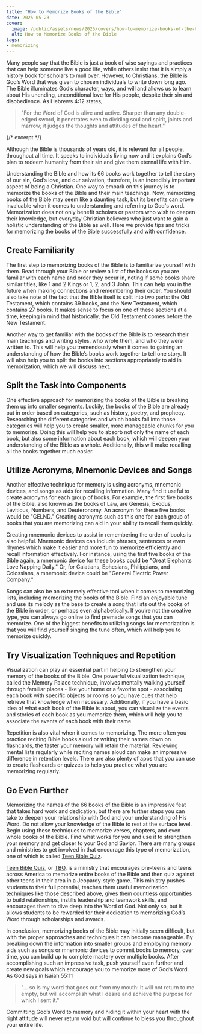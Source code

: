 ```yaml
---
title: "How to Memorize Books of the Bible"
date: 2025-05-23
cover:
  image: /public/assets/news/2025/covers/how-to-memorize-books-of-the-bible.jpg
  alt: How to Memorize Books of the Bible
tags:
- memorizing
---
```


Many people say that the Bible is just a book of wise sayings and practices that can help someone live a good life, while others insist that it is simply a history book for scholars to mull over. However, to Christians, the Bible is God’s Word that was given to chosen individuals to write down long ago. The Bible illuminates God’s character, ways, and will and allows us to learn about His unending, unconditional love for His people, despite their sin and disobedience. As Hebrews 4:12 states, 

>"For the Word of God is alive and active. Sharper than any double-edged sword, it penetrates even to dividing soul and spirit, joints and marrow; it judges the thoughts and attitudes of the heart." 

{/* excerpt */}

Although the Bible is thousands of years old, it is relevant for all people, throughout all time. It speaks to individuals living now and it explains God’s plan to redeem humanity from their sin and give them eternal life with Him. 

Understanding the Bible and how its 66 books work together to tell the story of our sin, God’s love, and our salvation, therefore, is an incredibly important aspect of being a Christian. One way to embark on this journey is to memorize the books of the Bible and their main teachings. Now, memorizing books of the Bible may seem like a daunting task, but its benefits can prove invaluable when it comes to understanding and referring to God's word. Memorization does not only benefit scholars or pastors who wish to deepen their knowledge, but everyday Christian believers who just want to gain a holistic understanding of the Bible as well. Here we provide tips and tricks for memorizing the books of the Bible successfully and with confidence.

## Create Familiarity

The first step to memorizing books of the Bible is to familiarize yourself with them. Read through your Bible or review a list of the books so you are familiar with each name and order they occur in, noting if some books share similar titles, like 1 and 2 Kings or 1, 2, and 3 John. This can help you in the future when making connections and remembering their order. You should also take note of the fact that the Bible itself is split into two parts: the Old Testament, which contains 39 books, and the New Testament, which contains 27 books. It makes sense to focus on one of these sections at a time, keeping in mind that historically, the Old Testament comes before the New Testament.

Another way to get familiar with the books of the Bible is to research their main teachings and writing styles, who wrote them, and who they were written to. This will help you tremendously when it comes to gaining an understanding of how the Bible’s books work together to tell one story. It will also help you to split the books into sections appropriately to aid in memorization, which we will discuss next. 

## Split the Task into Components

One effective approach for memorizing the books of the Bible is breaking them up into smaller segments. Luckily, the books of the Bible are already put in order based on categories, such as history, poetry, and prophecy. Researching the different categories and which books fall into those categories will help you to create smaller, more manageable chunks for you to memorize. Doing this will help you to absorb not only the name of each book, but also some information about each book, which will deepen your understanding of the Bible as a whole. Additionally, this will make recalling all the books together much easier.

## Utilize Acronyms, Mnemonic Devices and Songs

Another effective technique for memory is using acronyms, mnemonic devices, and songs as aids for recalling information. Many find it useful to create acronyms for each group of books. For example, the first five books of the Bible, also known as the books of Law, are Genesis, Exodus, Leviticus, Numbers, and Deuteronomy. An acronym for these five books would be "GELND." Creating acronyms such as this one for each group of books that you are memorizing can aid in your ability to recall them quickly.

Creating mnemonic devices to assist in remembering the order of books is also helpful. Mnemonic devices can include phrases, sentences or even rhymes which make it easier and more fun to memorize efficiently and recall information effectively. For instance, using the first five books of the Bible again, a mnemonic device for these books could be "Great Elephants Love Napping Daily." Or, for Galatians, Ephesians, Philippians, and Colossians, a mnemonic device could be "General Electric Power Company." 

Songs can also be an extremely effective tool when it comes to memorizing lists, including memorizing the books of the Bible. Find an enjoyable tune and use its melody as the base to create a song that lists out the books of the Bible in order, or perhaps even alphabetically. If you’re not the creative type, you can always go online to find premade songs that you can memorize. One of the biggest benefits to utilizing songs for memorization is that you will find yourself singing the tune often, which will help you to memorize quickly. 

## Try Visualization Techniques and Repetition

Visualization can play an essential part in helping to strengthen your memory of the books of the Bible. One powerful visualization technique, called the Memory Palace technique, involves mentally walking yourself through familiar places - like your home or a favorite spot - associating each book with specific objects or rooms so you have cues that help retrieve that knowledge when necessary. Additionally, if you have a basic idea of what each book of the Bible is about, you can visualize the events and stories of each book as you memorize them, which will help you to associate the events of each book with their name.

Repetition is also vital when it comes to memorizing. The more often you practice reciting Bible books aloud or writing their names down on flashcards, the faster your memory will retain the material. Reviewing mental lists regularly while reciting names aloud can make an impressive difference in retention levels. There are also plenty of apps that you can use to create flashcards or quizzes to help you practice what you are memorizing regularly. 

## Go Even Further

Memorizing the names of the 66 books of the Bible is an impressive feat that takes hard work and dedication, but there are further steps you can take to deepen your relationship with God and your understanding of His Word. Do not allow your knowledge of the Bible to rest at the surface level. Begin using these techniques to memorize verses, chapters, and even whole books of the Bible. Find what works for you and use it to strengthen your memory and get closer to your God and Savior. There are many groups and ministries to get involved in that encourage this type of memorization, one of which is called [Teen Bible Quiz](https://www.biblequiz). 

[Teen Bible Quiz](https://www.biblequiz), or [TBQ](https://www.biblequiz.com), is a ministry that encourages pre-teens and teens across America to memorize entire books of the Bible and then quiz against other teens in their area in a Jeopardy-style game. This ministry pushes students to their full potential, teaches them useful memorization techniques like those described above, gives them countless opportunities to build relationships, instills leadership and teamwork skills, and encourages them to dive deep into the Word of God. Not only so, but it allows students to be rewarded for their dedication to memorizing God’s Word through scholarships and awards. 

In conclusion, memorizing books of the Bible may initially seem difficult, but with the proper approaches and techniques it can become manageable. By breaking down the information into smaller groups and employing memory aids such as songs or mnemonic devices to commit books to memory, over time, you can build up to complete mastery over multiple books. After accomplishing such an impressive task, push yourself even further and create new goals which encourage you to memorize more of God’s Word. As God says in Isaiah 55:11 

>"… so is my word that goes out from my mouth: It will not return to me empty, but will accomplish what I desire and achieve the purpose for which I sent it."

Committing God’s Word to memory and hiding it within your heart with the right attitude will never return void but will continue to bless you throughout your entire life.
